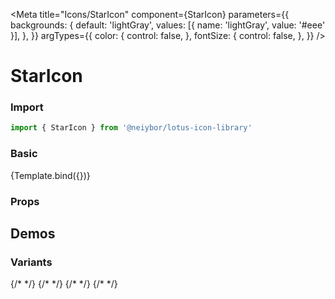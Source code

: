 
<Meta
  title="Icons/StarIcon"
  component={StarIcon}
  parameters={{
    backgrounds: {
      default: 'lightGray',
      values: [{ name: 'lightGray', value: '#eee' }],
    },
  }}
  argTypes={{
    color: {
      control: false,
    },
    fontSize: {
      control: false,
    },
  }}
/>


# StarIcon

<Description of={StarIcon} />

### Import

```ts
import { StarIcon } from '@neiybor/lotus-icon-library'
```

### Basic

<Canvas>
  <Story name="Simple">
    {Template.bind({})}
  </Story>
</Canvas>

### Props

<ArgsTable story="Simple" />

## Demos

### Variants

<Canvas>
  <Story name="Variants">
    <div style={{ display: 'flex', gap: 20, alignItems: 'center' }}>
      {/* <StarIcon color="red" /> */}
      {/* <StarIcon2 /> */}
      {/* <StarIcon3 color="blue" /> */}
      {/* <StarIcon4 color="#0079E1" fontSize="50px" /> */}
      <StarIcon5 />
      <StarIcon5 color="gold" fontSize="100px" />
    </div>
  </Story>
</Canvas>